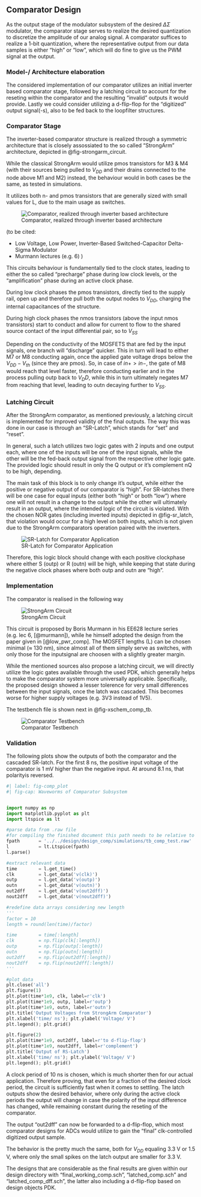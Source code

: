 ## Comparator Design

As the output stage of the modulator subsystem of the desired $\Delta\Sigma$ modulator, the comparator stage serves to realize the desired quantization to discretize the amplitude of our analog signal.
A comparator suffices to realize a 1-bit quantization, where the representative output from our data samples is either "high" or "low", which will do fine to give us the PWM signal at the output.


### Model-/ Architecture elaboration

The considered implementation of our comparator utilizes an initial inverter based comparator stage, followed by a latching circuit to account for the reseting within the comparator and the resulting "invalid" outputs it would provide.
Lastly we could consider utilizing a d-flip-flop for the "digitized" output signal(-s), also to be fed back to the loopfilter structures.

### Comparator Stage

The inverter-based comparator structure is realized through a symmetric architecture that is closely assossiated to the so called "StrongArm" architecture, depicted in @fig-strongarm_circuit.

While the classical StrongArm would utilize pmos transistors for M3 & M4 (with their sources being pulled to $V_{DD}$ and their drains connected to the node above M1 and M2) instead, the behaviour would in both cases be the same, as tested in simulations.

It utilizes both n- and pmos transistors that are generally sized with small values for L, due to the main usage as switches. 

![Comparator, realized through inverter based architecture](figures/comp/comp_architecture.svg){#fig-strongarm_circuit}

(to be cited:

- Low Voltage, Low Power, Inverter-Based
Switched-Capacitor Delta-Sigma Modulator
- Murmann lectures (e.g. 6)
)

This circuits behaviour is fundamentally tied to the clock states, leading to either the so called "precharge" phase during low clock levels, or the "amplification" phase during an active clock phase.

During low clock phases the pmos transistors, directly tied to the supply rail, open up and therefore pull both the output nodes to $V_{DD}$, charging the internal capacitances of the structure. 

During high clock phases the nmos transistors (above the input nmos transistors) start to conduct and allow for current to flow to the shared source contact of the input differential pair, so to $V_{SS}$ 

Depending on the conductivity of the MOSFETS that are fed by the input signals, one branch will "discharge" quicker. This in turn will lead to either M7 or M8 conducting again, once the applied gate voltage drops below the $V_{DD}-V_{th}$ (since they are pmos). So, in case of $in+ > in-$, the gate of M8 would reach that level faster, therefore conducting earlier and in the process pulling outp back to $V_DD$, while this in turn ultimately negates M7 from reaching that level, leading to outn decaying further to $V_{SS}$.

### Latching Circuit

After the StrongArm comparator, as mentioned previously, a latching circuit is implemented for improved validity of the final outputs. The way this was done in our case is through an "SR-Latch", which stands for "set" and "reset".

In general, such a latch utilizes two logic gates with 2 inputs and one output each, where one of the inputs will be one of the input signals, while the other will be the fed-back output signal from the respective other logic gate.
The provided logic should result in only the Q output or it's complement nQ to be high, depending.

The main task of this block is to only change it's output, while either the positive or negative output of our comparator is "high". For SR-latches there will be one case for equal inputs (either both "high" or both "low") where one will not result in a change to the output while the other will ultimately result in an output, where the intended logic of the circuit is violated. With the chosen NOR gates (including inverted inputs) depicted in @fig-sr_latch, that violation would occur for a high level on both inputs, which is not given due to the StrongArm comparators operation paired with the inverters. 

![SR-Latch for Comparator Application](figures/comp/SR_latch.png){#fig-sr_latch}

Therefore, this logic block should change with each positive clockphase where either S (outp) or R (outn) will be high, while keeping that state during the negative clock phases where both outp and outn are "high".


### Implementation

The comparator is realised in the following way

![StrongArm Circuit](figures/comp/comp_test.svg){#fig-xschem_comp}

This circuit is proposed by Boris Murmann in his EE628 lecture series (e.g. lec 6, [@murmann]), while he himself adopted the design from the paper given in [@low_pwr_comp]. The MOSFET lengths (L) can be chosen minimal ($\approx$ 130 nm), since almost all of them simply serve as switches, with only those for the inputsignal are choosen with a slightly greater margin.

While the mentioned sources also propose a latching circuit, we will directly utilize the logic gates available through the used PDK, which generally helps to make the comparator system more universally applicable. Specifically, the proposed design showed a lesser tolerence for very small differences between the input signals, once the latch was cascaded. This becomes worse for higher supply voltages (e.g. 3V3 instead of 1V5).

The testbench file is shown next in @fig-xschem_comp_tb.

![Comparator Testbench](figures/comp/comp_tb.png){#fig-xschem_comp_tb}

### Validation

The following plots show the outputs of both the comparator and the cascaded SR-latch. For the first 8 ns, the positive input voltage of the comparator is 1 mV higher than the negative input. At around 8.1 ns, that polarityis reversed.

```python
#| label: fig-comp_plot
#| fig-cap: Waveworms of Comparator Subsystem


import numpy as np
import matplotlib.pyplot as plt
import ltspice as lt

#parse data from .raw file
#for compiling the finished document this path needs to be relative to "report_grp4.qmd"
fpath       = '../../design/design_comp/simulations/tb_comp_test.raw'
l           = lt.Ltspice(fpath)
l.parse()

#extract relevant data
time        = l.get_time()
clk         = l.get_data('v(clk)')
outp        = l.get_data('v(outp)')
outn        = l.get_data('v(outn)')
out2dff     = l.get_data('v(out2dff)')
nout2dff    = l.get_data('v(nout2dff)')

#redefine data arrays considering new length
'''
factor = 10
length = round(len(time)/factor)

time        = time[:length]
clk         = np.flip(clk[:length])
outp        = np.flip(outp[:length])
outn        = np.flip(outn[:length])
out2dff     = np.flip(out2dff[:length])
nout2dff    = np.flip(nout2dff[:length])
'''

#plot data
plt.close('all')
plt.figure(1)
plt.plot(time*1e9, clk, label=r'clk')
plt.plot(time*1e9, outp, label=r'outp')
plt.plot(time*1e9, outn, label=r'outn')
plt.title('Output Voltages from StrongArm Comparator')
plt.xlabel('time/ ns'); plt.ylabel('Voltage/ V')
plt.legend(); plt.grid()

plt.figure(2)
plt.plot(time*1e9, out2dff, label=r'to d-flip-flop')
plt.plot(time*1e9, nout2dff, label=r'complement')
plt.title('Output of RS-Latch')
plt.xlabel('time/ ns'); plt.ylabel('Voltage/ V')
plt.legend(); plt.grid()
```

A clock period of 10 ns is chosen, which is much shorter then for our actual application. Therefore proving, that even for a fraction of the desired clock period, the circuit is sufficiently fast when it comes to settling. The latch outputs show the desired behavior, where only during the active clock periods the output will change in case the polarity of the input difference has changed, while remaining constant during the reseting of the comparator.

The output "out2dff" can now be forwarded to a d-flip-flop, which most comparator designs for ADCs would utilize to gain the "final" clk-controlled digitized output sample.

The behavior is the pretty much the same, both for $V_{DD}$ equaling 3.3 V or 1.5 V, where only the small spikes on the latch output are smaller for 3.3 V. 

The designs that are considerable as the final results are given within our design directory with "final_working_comp.sch", "latched_comp.sch" and "latched_comp_dff.sch", the latter also including a d-flip-flop based on design objects PDK.
